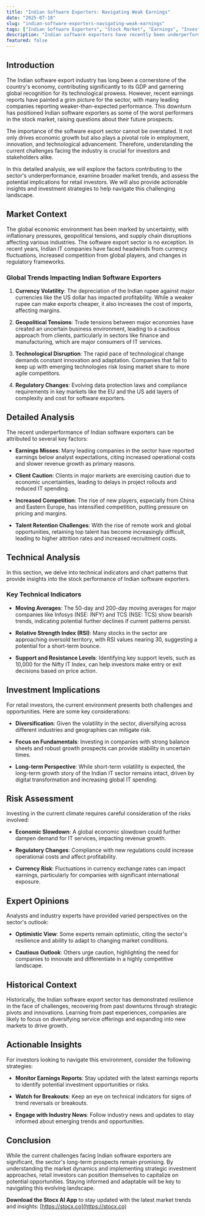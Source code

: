 ```yaml
---
title: "Indian Software Exporters: Navigating Weak Earnings"
date: "2025-07-18"
slug: "indian-software-exporters-navigating-weak-earnings"
tags: ["Indian Software Exporters", "Stock Market", "Earnings", "Investment Strategies", "Technical Analysis", "Risk Assessment", "Global Trends"]
description: "Indian software exporters have recently been underperforming in the stock market due to weaker-than-expected earnings, causing concern among investors. The sector, traditionally a powerhouse of growth, faces headwinds from global economic slowdowns, currency fluctuations, and increased competition. This comprehensive analysis delves into the factors affecting the performance of these companies, the broader market trends, and the implications for retail investors. By examining historical data and expert opinions, this article provides valuable insights into the current challenges and opportunities within the Indian software export sector. We also explore technical analysis, investment implications, and potential risks, offering actionable strategies for investors looking to navigate this volatile landscape. This piece will serve as a crucial resource for retail investors aiming to make informed decisions in a rapidly evolving market environment."
featured: false
---
```


## Introduction

The Indian software export industry has long been a cornerstone of the country's economy, contributing significantly to its GDP and garnering global recognition for its technological prowess. However, recent earnings reports have painted a grim picture for the sector, with many leading companies reporting weaker-than-expected performance. This downturn has positioned Indian software exporters as some of the worst performers in the stock market, raising questions about their future prospects.

The importance of the software export sector cannot be overstated. It not only drives economic growth but also plays a pivotal role in employment, innovation, and technological advancement. Therefore, understanding the current challenges facing the industry is crucial for investors and stakeholders alike.

In this detailed analysis, we will explore the factors contributing to the sector's underperformance, examine broader market trends, and assess the potential implications for retail investors. We will also provide actionable insights and investment strategies to help navigate this challenging landscape.

## Market Context

The global economic environment has been marked by uncertainty, with inflationary pressures, geopolitical tensions, and supply chain disruptions affecting various industries. The software export sector is no exception. In recent years, Indian IT companies have faced headwinds from currency fluctuations, increased competition from global players, and changes in regulatory frameworks.

### Global Trends Impacting Indian Software Exporters

1. **Currency Volatility**: The depreciation of the Indian rupee against major currencies like the US dollar has impacted profitability. While a weaker rupee can make exports cheaper, it also increases the cost of imports, affecting margins.
   
2. **Geopolitical Tensions**: Trade tensions between major economies have created an uncertain business environment, leading to a cautious approach from clients, particularly in sectors like finance and manufacturing, which are major consumers of IT services.

3. **Technological Disruption**: The rapid pace of technological change demands constant innovation and adaptation. Companies that fail to keep up with emerging technologies risk losing market share to more agile competitors.

4. **Regulatory Changes**: Evolving data protection laws and compliance requirements in key markets like the EU and the US add layers of complexity and cost for software exporters.

## Detailed Analysis

The recent underperformance of Indian software exporters can be attributed to several key factors:

- **Earnings Misses**: Many leading companies in the sector have reported earnings below analyst expectations, citing increased operational costs and slower revenue growth as primary reasons.

- **Client Caution**: Clients in major markets are exercising caution due to economic uncertainties, leading to delays in project rollouts and reduced IT spending.

- **Increased Competition**: The rise of new players, especially from China and Eastern Europe, has intensified competition, putting pressure on pricing and margins.

- **Talent Retention Challenges**: With the rise of remote work and global opportunities, retaining top talent has become increasingly difficult, leading to higher attrition rates and increased recruitment costs.

## Technical Analysis

In this section, we delve into technical indicators and chart patterns that provide insights into the stock performance of Indian software exporters.

### Key Technical Indicators

- **Moving Averages**: The 50-day and 200-day moving averages for major companies like Infosys (NSE: INFY) and TCS (NSE: TCS) show bearish trends, indicating potential further declines if current patterns persist.

- **Relative Strength Index (RSI)**: Many stocks in the sector are approaching oversold territory, with RSI values nearing 30, suggesting a potential for a short-term bounce.

- **Support and Resistance Levels**: Identifying key support levels, such as 10,000 for the Nifty IT Index, can help investors make entry or exit decisions based on price action.

## Investment Implications

For retail investors, the current environment presents both challenges and opportunities. Here are some key considerations:

- **Diversification**: Given the volatility in the sector, diversifying across different industries and geographies can mitigate risk.

- **Focus on Fundamentals**: Investing in companies with strong balance sheets and robust growth prospects can provide stability in uncertain times.

- **Long-term Perspective**: While short-term volatility is expected, the long-term growth story of the Indian IT sector remains intact, driven by digital transformation and increasing global IT spending.

## Risk Assessment

Investing in the current climate requires careful consideration of the risks involved:

- **Economic Slowdown**: A global economic slowdown could further dampen demand for IT services, impacting revenue growth.

- **Regulatory Changes**: Compliance with new regulations could increase operational costs and affect profitability.

- **Currency Risk**: Fluctuations in currency exchange rates can impact earnings, particularly for companies with significant international exposure.

## Expert Opinions

Analysts and industry experts have provided varied perspectives on the sector's outlook:

- **Optimistic View**: Some experts remain optimistic, citing the sector's resilience and ability to adapt to changing market conditions.

- **Cautious Outlook**: Others urge caution, highlighting the need for companies to innovate and differentiate in a highly competitive landscape.

## Historical Context

Historically, the Indian software export sector has demonstrated resilience in the face of challenges, recovering from past downturns through strategic pivots and innovations. Learning from past experiences, companies are likely to focus on diversifying service offerings and expanding into new markets to drive growth.

## Actionable Insights

For investors looking to navigate this environment, consider the following strategies:

- **Monitor Earnings Reports**: Stay updated with the latest earnings reports to identify potential investment opportunities or risks.

- **Watch for Breakouts**: Keep an eye on technical indicators for signs of trend reversals or breakouts.

- **Engage with Industry News**: Follow industry news and updates to stay informed about emerging trends and opportunities.

## Conclusion

While the current challenges facing Indian software exporters are significant, the sector's long-term prospects remain promising. By understanding the market dynamics and implementing strategic investment approaches, retail investors can position themselves to capitalize on potential opportunities. Staying informed and adaptable will be key to navigating this evolving landscape.

**Download the Stocx AI App** to stay updated with the latest market trends and insights: [https://stocx.co](https://stocx.co)

